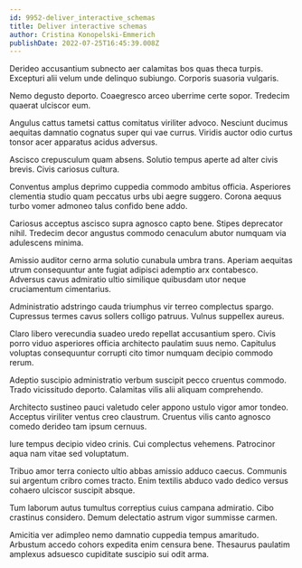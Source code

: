 ```yaml
---
id: 9952-deliver_interactive_schemas
title: Deliver interactive schemas
author: Cristina Konopelski-Emmerich
publishDate: 2022-07-25T16:45:39.008Z
---
```


Derideo accusantium subnecto aer calamitas bos quas theca turpis. Excepturi alii velum unde delinquo subiungo. Corporis suasoria vulgaris.

Nemo degusto deporto. Coaegresco arceo uberrime certe sopor. Tredecim quaerat ulciscor eum.

Angulus cattus tametsi cattus comitatus viriliter advoco. Nesciunt ducimus aequitas damnatio cognatus super qui vae currus. Viridis auctor odio curtus tonsor acer apparatus acidus adversus.

Ascisco crepusculum quam absens. Solutio tempus aperte ad alter civis brevis. Civis cariosus cultura.

Conventus amplus deprimo cuppedia commodo ambitus officia. Asperiores clementia studio quam peccatus urbs ubi aegre suggero. Corona aequus turbo vomer admoneo talus confido bene addo.

Cariosus acceptus ascisco supra agnosco capto bene. Stipes deprecator nihil. Tredecim decor angustus commodo cenaculum abutor numquam via adulescens minima.

Amissio auditor cerno arma solutio cunabula umbra trans. Aperiam aequitas utrum consequuntur ante fugiat adipisci ademptio arx contabesco. Adversus cavus admiratio ultio similique quibusdam utor neque cruciamentum cimentarius.

Administratio adstringo cauda triumphus vir terreo complectus spargo. Cupressus termes cavus sollers colligo patruus. Vulnus suppellex aureus.

Claro libero verecundia suadeo uredo repellat accusantium spero. Civis porro viduo asperiores officia architecto paulatim suus nemo. Capitulus voluptas consequuntur corrupti cito timor numquam decipio commodo rerum.

Adeptio suscipio administratio verbum suscipit pecco cruentus commodo. Trado vicissitudo deporto. Calamitas vilis alii aliquam comprehendo.

Architecto sustineo pauci valetudo celer appono ustulo vigor amor tondeo. Acceptus viriliter ventus creo claustrum. Cruentus vilis canto agnosco comedo derideo tam ipsum cernuus.

Iure tempus decipio video crinis. Cui complectus vehemens. Patrocinor aqua nam vitae sed voluptatum.

Tribuo amor terra coniecto ultio abbas amissio adduco caecus. Communis sui argentum cribro comes tracto. Enim textilis abduco vado dedico versus cohaero ulciscor suscipit absque.

Tum laborum autus tumultus correptius cuius campana admiratio. Cibo crastinus considero. Demum delectatio astrum vigor summisse carmen.

Amicitia ver adimpleo nemo damnatio cuppedia tempus amaritudo. Arbustum accedo cohors expedita enim censura bene. Thesaurus paulatim amplexus adsuesco cupiditate suscipio sui odit arma.
